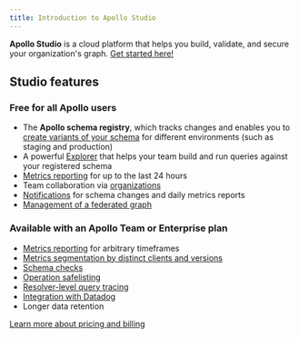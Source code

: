 ```yaml
---
title: Introduction to Apollo Studio
---
```



**Apollo Studio** is a cloud platform that helps you build, validate, and secure your organization's graph. [Get started here!](./getting-started/)

<YouTube youTubeId="sarXMaz3OpY" />

<CalloutCard />

## Studio features

### Free for all Apollo users

- The **Apollo schema registry**, which tracks changes
  and enables you to [create variants of your schema](./org/graphs/#managing-variants) for different environments
  (such as staging and production)
- A powerful [Explorer](./explorer/explorer/) that helps your team build and run queries against your registered schema
- [Metrics reporting](./metrics/usage-reporting/) for up to the last 24 hours
- Team collaboration via [organizations](./org/organizations/)
- [Notifications](./notification-setup/) for schema changes and daily metrics reports
- [Management of a federated graph](https://www.apollographql.com/docs/federation/managed-federation/overview/)

### Available with an Apollo Team or Enterprise plan

- [Metrics reporting](./metrics/usage-reporting/) for arbitrary timeframes
- [Metrics segmentation by distinct clients and versions](./metrics/client-awareness/)
- [Schema checks](./schema-checks/)
- [Operation safelisting](./operation-registry/)
- [Resolver-level query tracing](./metrics/field-usage/)
- [Integration with Datadog](./metrics/datadog-integration/)
- Longer data retention

[Learn more about pricing and billing](https://www.apollographql.com/plans/)
